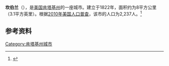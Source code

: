 {{Infobox City 
|chinese_name = 坎伯兰
|official_name = Cumberland
|image_flag = 
|image_seal = 
|image_skyline = 
|image_map = KYMap-doton-Cumberland.PNG
|map_caption =
|subdivision_type = [[國家|國家]]
|subdivision_name = {{USA}}
|leader_title = 
|leader_name = 
|subdivision_type1 = [[美國行政區劃|州]]
|subdivision_name1 = [[肯塔基州|肯塔基州]]
|subdivision_type2 = [[肯塔基州行政区划|县]]
|subdivision_name2 = Harlan
|found_title            = 正式立市
|found_date             = 1822年
|area_total = 8
|area_land = 
|area_water = 
|population_as_of = 2010
|population_total = 2,237
|population_density = 
|timezone = 
|utc_offset = 
|timezone_DST = 
|utc_offset_DST = 
}}

'''坎伯兰'''（{{lang-en|'''Cumberland'''}}），是[[美国|美国]][[肯塔基州|肯塔基州]]的一座城市。建立于1822年，面积约为8平方公里（3.1平方英里）。根据[[2010年美国人口普查|2010年美国人口普查]]，该市的人口为2,237人。<ref name=census>{{cite web |url = http://www.census.gov/prod/www/abs/decennial/ |title = Census of Population and Housing |publisher = U.S. Census Bureau |accessdate = November 18, 2011 |archive-url = https://web.archive.org/web/20060208103743/http://www.census.gov/prod/www/abs/decennial/ |archive-date = 2006-02-08 |dead-url = yes }}</ref>

== 参考资料 ==
{{reflist}}

[[Category:肯塔基州城市|Category:肯塔基州城市]]


{{Kentucky-stub}}